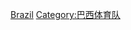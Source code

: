 {{Commons category|National sports teams of Brazil}}
[[Category:各國國家體育隊|Brazil]]
[[Category:巴西体育队|Category:巴西体育队]]